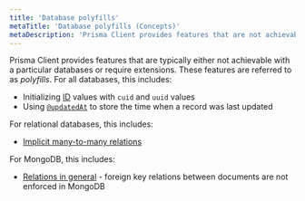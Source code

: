 ```yaml
---
title: 'Database polyfills'
metaTitle: 'Database polyfills (Concepts)'
metaDescription: 'Prisma Client provides features that are not achievable with relational databases. These features are referred to as "polyfills" and explained on this page.'
---
```


<TopBlock>

Prisma Client provides features that are typically either not achievable with a particular databases or require extensions. These features are referred to as _polyfills_. For all databases, this includes:

- Initializing [ID](../prisma-schema/data-model#defining-an-id-field) values with `cuid` and `uuid` values
- Using [`@updatedAt`](../prisma-schema/data-model#defining-attributes) to store the time when a record was last updated

For relational databases, this includes:

- [Implicit many-to-many relations](../prisma-schema/relations/many-to-many-relations#implicit-many-to-many-relations)

For MongoDB, this includes:

- [Relations in general](../prisma-schema/relations/) - foreign key relations between documents are not enforced in MongoDB

</TopBlock>
